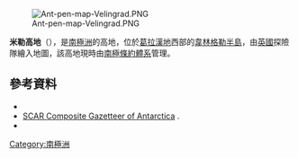 [[Image:Ant-pen-map-Velingrad.PNG|thumb]]

{{coord|66|1|S|65|14|W|source:GNIS|display=title}}

'''米勒高地'''（{{lang-en|Miller Heights}}），是[[南極洲|南極洲]]的高地，位於[[葛拉漢地|葛拉漢地]]西部的[[韋林格勒半島|韋林格勒半島]]，由[[英國|英國]]探險隊繪入地圖，該高地現時由[[南極條約體系|南極條約體系]]管理。

==參考資料==
*{{cite gnis | type = antarid | id = 9992| name = Miller Heights| accessdate = 2013-10-01}}
*[http://data.aad.gov.au/aadc/gaz/scar/ SCAR Composite Gazetteer of Antarctica] {{WebCite|url=https://www.webcitation.org/5ug2CfC7m?url=http://data.aad.gov.au/aadc/gaz/scar/ |date=20101202140255 |dateformat=iso }}.
*{{usgs-gazetteer|id=9992}}

{{DEFAULTSORT:Miller Heights}}
[[Category:南極洲|Category:南極洲]]


{{GrahamCoast-geo-stub}}